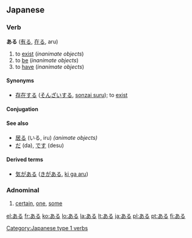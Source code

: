 ==Japanese==

===Verb===
'''ある''' ([[有る]], [[在る]], aru)

# to [[exist]] (''inanimate objects'')
# to [[be]] (''inanimate objects'')
# to [[have]] (''inanimate objects'')

====Synonyms====
* [[存在する]] ([[そんざいする]], [[sonzai suru]]); to [[exist]]

====Conjugation====
{{ja-verbconj|ある|有ら|あら|ara|有り|あり|ari|有る|ある|aru|有る|ある|aru|有れ|あれ|are|有れ|あれ|are|有られる|あられる|arareru|有らせる<br>有らす|あらせる<br>あらす|araseru<br>arasu|有れる|あれる|areru|有ろう|あろう|arō|[[無い]]|[[ない]]|nai|無く(て)|なく(て)|naku(te)|有ります|[[あります]]|arimasu|有った|あった|atta|有って|あって|atte|有れば|あれば|areba}}

====See also====
*[[居る]] (いる, iru) ''(animate objects)''
*[[だ]] (da), [[です]] (desu)

====Derived terms====
*[[気がある]] ([[きがある]], [[ki ga aru]])

===Adnominal===
{{ja-pos|h|adnominal|rom=aru|kanji=或る}}

# [[certain]], [[one]], [[some]]

[[Category:Japanese type 1 verbs]]

[[el:ある]]
[[fr:ある]]
[[ko:ある]]
[[lo:ある]]
[[la:ある]]
[[lt:ある]]
[[ja:ある]]
[[pl:ある]]
[[pt:ある]]
[[fi:ある]]